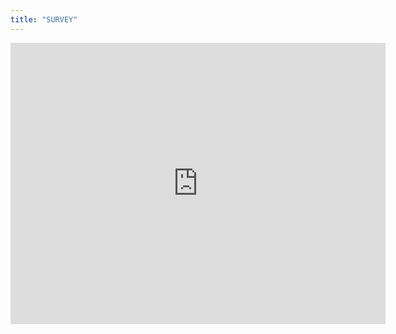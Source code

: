 ```yaml
---
title: "SURVEY"
---
```


<iframe width="600" height="450" src="https://lookerstudio.google.com/embed/reporting/10581085-0545-46ca-a56e-2c08179f4027/page/1yuoE" frameborder="0" style="border:0" allowfullscreen sandbox="allow-storage-access-by-user-activation allow-scripts allow-same-origin allow-popups allow-popups-to-escape-sandbox"></iframe>
